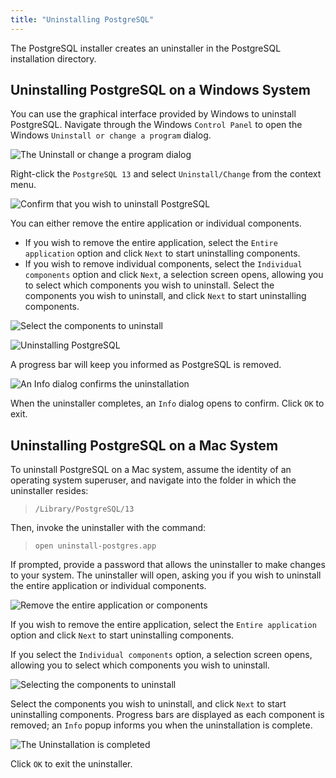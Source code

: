 ```yaml
---
title: "Uninstalling PostgreSQL"
---
```




The PostgreSQL installer creates an uninstaller in the PostgreSQL installation directory.

## Uninstalling PostgreSQL on a Windows System

You can use the graphical interface provided by Windows to uninstall PostgreSQL. Navigate through the Windows `Control Panel` to open the Windows `Uninstall or change a program` dialog.

![*The Uninstall or change a program dialog*](images/change_program.png)

Right-click the `PostgreSQL 13` and select `Uninstall/Change` from the context menu.

![*Confirm that you wish to uninstall PostgreSQL*](images/uninstalling_postgreSQL_comfirmation.png)

You can either remove the entire application or individual components.

-   If you wish to remove the entire application, select the `Entire application` option and click `Next` to start uninstalling components.
-   If you wish to remove individual components, select the `Individual components` option and click `Next`, a selection screen opens, allowing you to select which components you wish to uninstall. Select the components you wish to uninstall, and click `Next` to start uninstalling components.

![*Select the components to uninstall*](images/select_the_components_to_uninstall.png)

![*Uninstalling PostgreSQL*](images/uninstallingpostgres1.png)

A progress bar will keep you informed as PostgreSQL is removed.

![*An Info dialog confirms the uninstallation*](images/uninstallationcomplete.png)

When the uninstaller completes, an `Info` dialog opens to confirm. Click `OK` to exit.

## Uninstalling PostgreSQL on a Mac System

To uninstall PostgreSQL on a Mac system, assume the identity of an operating system superuser, and navigate into the folder in which the uninstaller resides:

> `/Library/PostgreSQL/13`

Then, invoke the uninstaller with the command:

> `open uninstall-postgres.app`

If prompted, provide a password that allows the uninstaller to make changes to your system. The uninstaller will open, asking you if you wish to uninstall the entire application or individual components.

![*Remove the entire application or components*](images/remove_the_entire_application_or_components.png)

If you wish to remove the entire application, select the `Entire application` option and click `Next` to start uninstalling components.

If you select the `Individual components` option, a selection screen opens, allowing you to select which components you wish to uninstall.

![*Selecting the components to uninstall*](images/selecting_the_components_to_uninstall.png)

Select the components you wish to uninstall, and click `Next` to start uninstalling components. Progress bars are displayed as each component is removed; an `Info` popup informs you when the uninstallation is complete.

![*The Uninstallation is completed*](images/uninstallationcomplete.png)

Click `OK` to exit the uninstaller.
